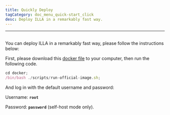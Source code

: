 ```yaml
---
title: Quickly Deploy
tagCategory: doc_menu_quick-start_click
desc: Deploy ILLA in a remarkably fast way.
---
```

---

## <Heading hidden>Quickly Deploy</Heading>
You can deploy ILLA in a remarkably fast way, please follow the instructions below:

First, please download this [docker file](https://github.com/illacloud/deploy-illa-manually/tree/main/docker) to your computer, then run the following code.

```jsx
cd docker;
/bin/bash ./scripts/run-official-image.sh;
```

And log in with the default username and password:

Username: **`root`** 

Password: **`password`** (self-host mode only).
